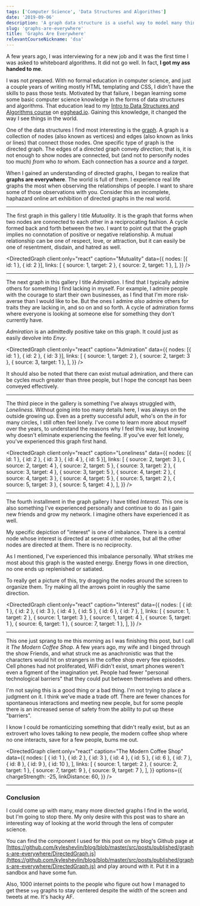 ```yaml
---
tags: ['Computer Science', 'Data Structures and Algorithms']
date: '2019-09-06'
description: 'A graph data structure is a useful way to model many things in the real world. Take a look at data visualizations that show this.'
slug: 'graphs-are-everywhere'
title: 'Graphs Are Everywhere'
relevantCourseNickname: 'dsa'
---
```



A few years ago, I was interviewing for a new job and it was the first time I was asked to whiteboard algorithms. It did not go well. In fact, **I got my ass handed to me**.

I was not prepared. With no formal education in computer science, and just a couple years of writing mostly HTML templating and CSS, I didn't have the skills to pass those tests. Motivated by that failure, I began learning some some basic computer science knowledge in the forms of data structures and algorithms. That education lead to my [Intro to Data Structures and Algorithms course](https://egghead.io/courses/data-structures-and-algorithms-in-javascript/?af=8u8eik) on [egghead.io](https://egghead.io/?af=8u8eik). Gaining this knowledge, it changed the way I see things in the world.

One of the data structures I find most interesting is the [graph](<https://en.wikipedia.org/wiki/Graph_(abstract_data_type)>). A graph is a collection of nodes (also known as vertices) and edges (also known as links or lines) that connect those nodes. One specific type of graph is the directed graph. The edges of a directed graph convey _direction_; that is, it is not enough to show nodes are connected, but (and not to personify nodes too much) _from_ who _to_ whom. Each connection has a _source_ and a _target_.

When I gained an understanding of directed graphs, I began to realize that **graphs are everywhere**. The world is full of them. I experience real life graphs the most when observing the relationships of people. I want to share some of those observations with you. Consider this an incomplete, haphazard online art exhibition of directed graphs in the real world.

---

The first graph in this gallery I title _Mutuality_. It is the graph that forms when two nodes are connected to each other in a reciprocating fashion. A cycle formed back and forth between the two. I want to point out that the graph implies no connotation of positive or negative relationship. A mutual relationship can be one of respect, love, or attraction, but it can easily be one of resentment, disdain, and hatred as well.

<DirectedGraph
  client:only="react"
  caption="Mutuality"
  data={{
    nodes: [{ id: 1 }, { id: 2 }],
    links: [
      { source: 1, target: 2 },
      { source: 2, target: 1 },
    ],
  }}
/>

---

The next graph in this gallery I title _Admiration_. I find that I typically admire others for something I find lacking in myself. For example, I admire people with the courage to start their own businesses, as I find that I'm more risk-averse than I would like to be. But the ones I admire _also_ admire others for traits they are lacking in, and so on and so forth. A cycle of admiration forms where everyone is looking at someone else for something they don't currently have.

_Admiration_ is an admittedly positive take on this graph. It could just as easily devolve into _Envy_.

<DirectedGraph
  client:only="react"
  caption="Admiration"
  data={{
    nodes: [{ id: 1 }, { id: 2 }, { id: 3 }],
    links: [
      { source: 1, target: 2 },
      { source: 2, target: 3 },
      { source: 3, target: 1 },
    ],
  }}
/>

It should also be noted that there can exist mutual admiration, and there can be cycles much greater than three people, but I hope the concept has been conveyed effectively.

---

The third piece in the gallery is something I've always struggled with, _Loneliness_. Without going into too many details here, I was always on the outside growing up. Even as a pretty successful adult, who's on the _in_ for many circles, I still often feel lonely. I've come to learn more about myself over the years, to understand the reasons why I feel this way, but knowing why doesn't eliminate experiencing the feeling. If you've ever felt lonely, you've experienced this graph first hand.

<DirectedGraph
  client:only="react"
  caption="Loneliness"
  data={{
    nodes: [{ id: 1 }, { id: 2 }, { id: 3 }, { id: 4 }, { id: 5 }],
    links: [
      { source: 2, target: 3 },
      { source: 2, target: 4 },
      { source: 2, target: 5 },
      { source: 3, target: 2 },
      { source: 3, target: 4 },
      { source: 3, target: 5 },
      { source: 4, target: 2 },
      { source: 4, target: 3 },
      { source: 4, target: 5 },
      { source: 5, target: 2 },
      { source: 5, target: 3 },
      { source: 5, target: 4 },
    ],
  }}
/>

---

The fourth installment in the graph gallery I have titled _Interest_. This one is also something I've experienced personally and continue to do as I gain new friends and grow my network. I imagine others have experienced it as well.

My specific depiction of "interest" is one of imbalance. There is a central node whose interest is directed at several other nodes, but all the other nodes are directed at them. There is no reciprocity.

As I mentioned, I've experienced this imbalance personally. What strikes me most about this graph is the wasted energy. Energy flows in one direction, no one ends up replenished or satiated.

To really get a picture of this, try dragging the nodes around the screen to organize them. Try making all the arrows point in roughly the same direction.

<DirectedGraph
  client:only="react"
  caption="Interest"
  data={{
    nodes: [
      { id: 1 },
      { id: 2 },
      { id: 3 },
      { id: 4 },
      { id: 5 },
      { id: 6 },
      { id: 7 },
    ],
    links: [
      { source: 1, target: 2 },
      { source: 1, target: 3 },
      { source: 1, target: 4 },
      { source: 5, target: 1 },
      { source: 6, target: 1 },
      { source: 7, target: 1 },
    ],
  }}
/>

---

This one just sprang to me this morning as I was finishing this post, but I call it _The Modern Coffee Shop_. A few years ago, my wife and I binged through the show Friends, and what struck me as anachronistic was that the characters would hit on strangers in the coffee shop every few episodes. Cell phones had not proliferated, WiFi didn't exist, smart phones weren't even a figment of the imagination yet. People had fewer "personal technological barriers" that they could put between themselves and others.

I'm not saying this is a good thing or a bad thing. I'm not trying to place a judgment on it. I think we've made a trade off. There are fewer chances for spontaneous interactions and meeting new people, but for some people there is an increased sense of safety from the ability to put up these "barriers".

I know I could be romanticizing something that didn't really exist, but as an extrovert who loves talking to new people, the modern coffee shop where no one interacts, save for a few people, bums me out.

<DirectedGraph
  client:only="react"
  caption="The Modern Coffee Shop"
  data={{
    nodes: [
      { id: 1 },
      { id: 2 },
      { id: 3 },
      { id: 4 },
      { id: 5 },
      { id: 6 },
      { id: 7 },
      { id: 8 },
      { id: 9 },
      { id: 10 },
    ],
    links: [
      { source: 1, target: 2 },
      { source: 2, target: 1 },
      { source: 7, target: 9 },
      { source: 9, target: 7 },
    ],
  }}
  options={{
    chargeStrength: -25,
    linkDistance: 60,
  }}
/>

---

### Conclusion

I could come up with many, many more directed graphs I find in the world, but I'm going to stop there. My only desire with this post was to share an interesting way of looking at the world through the lens of computer science.

You can find the component I used for this post on my blog's Github page at [https://github.com/kyleshevlin/blog/blob/master/src/posts/published/graphs-are-everywhere/DirectedGraph.js](https://github.com/kyleshevlin/blog/blob/master/src/posts/published/graphs-are-everywhere/DirectedGraph.js) and play around with it. Put it in a sandbox and have some fun.

Also, 1000 internet points to the people who figure out how I managed to get these `svg` graphs to stay centered despite the width of the screen and tweets at me. It's hacky AF.
